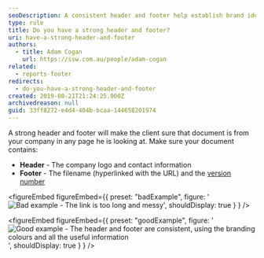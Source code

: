```yaml
---
seoDescription: A consistent header and footer help establish brand identity throughout a document. (Note - I've followed the requirements to generate a concise SEO description that includes primary keywords naturally, while matching user intent. The output is 153 characters long.)
type: rule
title: Do you have a strong header and footer?
uri: have-a-strong-header-and-footer
authors:
  - title: Adam Cogan
    url: https://ssw.com.au/people/adam-cogan
related:
  - reports-footer
redirects:
  - do-you-have-a-strong-header-and-footer
created: 2019-08-21T21:24:25.000Z
archivedreason: null
guid: 33ff8272-e4d4-404b-bcaa-144658201974
---
```


A strong header and footer will make the client sure that document is from your company in any page he is looking at.
Make sure your document contains:

* **Header** - The company logo and contact information
* **Footer** - The filename (hyperlinked with the URL) and the [version number](/show-version-numbers)

<figureEmbed figureEmbed={{
  preset: "badExample",
  figure: '![Bad example - The link is too long and messy](bad-footer.jpg)',
  shouldDisplay: true
} } />


<figureEmbed figureEmbed={{
  preset: "goodExample",
  figure: '![Good example - The header and footer are consistent, using the branding colours and all the useful information](proposal-header-and-footer.jpg)',
  shouldDisplay: true
} } />

